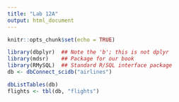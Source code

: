 ```yaml
---
title: "Lab 12A"
output: html_document
---
```


```r
knitr::opts_chunk$set(echo = TRUE)
```

```r
library(dbplyr)  ## Note the 'b'; this is not dplyr
library(mdsr)    ## Package for our book
library(RMySQL)  ## Standard R/SQL interface package
db <- dbConnect_scidb("airlines")
```

```r
dbListTables(db)
flights <- tbl(db, "flights")
```

```r


```